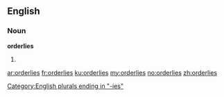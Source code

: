 ==English==

===Noun===
'''orderlies'''

# {{plural of|orderly}}

[[Category:English plurals ending in "-ies"]]

[[ar:orderlies]]
[[fr:orderlies]]
[[ku:orderlies]]
[[my:orderlies]]
[[no:orderlies]]
[[zh:orderlies]]